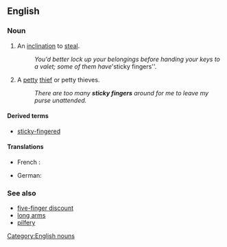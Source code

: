 ==English==

===Noun===
{{en-plural noun|head=[[sticky]] [[fingers]]}} 

# {{idiomatic}} An [[inclination]] to [[steal]].
#: ''You'd better lock up your belongings before handing your keys to a valet; some of them have '''sticky fingers''. 
# {{idiomatic}} A [[petty]] [[thief]] or petty thieves. 
#: ''There are too many '''sticky fingers''' around for me to leave my purse unattended.''

====Derived terms====
* [[sticky-fingered]]

====Translations====
{{trans-top|petty thief}}
* French : {{t+|fr|chapardeur|m}}
{{trans-mid}}
* German: {{t+|de|Langfinger|m}}
{{trans-bottom}}

===See also===
* [[five-finger discount]]
* [[long arms]]
* [[pilfery]]

[[Category:English nouns]]